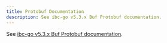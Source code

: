 ```yaml
---
title: Protobuf Documentation
description: See ibc-go v5.3.x Buf Protobuf documentation.
---
```

See [ibc-go v5.3.x Buf Protobuf documentation](https://github.com/cosmos/ibc-go/blob/release/v5.3.x/docs/ibc/proto-docs.md).
